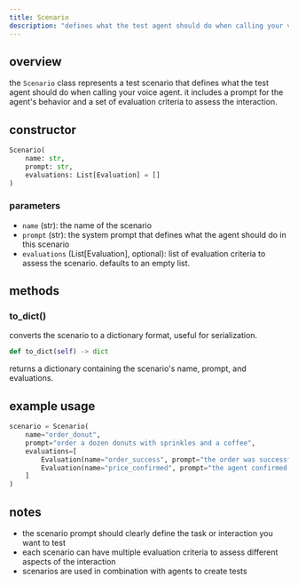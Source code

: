 ```yaml
---
title: Scenario
description: "defines what the test agent should do when calling your voice agent"
---
```


## overview

the `Scenario` class represents a test scenario that defines what the test agent should do when calling your voice agent. it includes a prompt for the agent's behavior and a set of evaluation criteria to assess the interaction.

## constructor

```python
Scenario(
    name: str,
    prompt: str,
    evaluations: List[Evaluation] = []
)
```

### parameters

- `name` (str): the name of the scenario
- `prompt` (str): the system prompt that defines what the agent should do in this scenario
- `evaluations` (List[Evaluation], optional): list of evaluation criteria to assess the scenario. defaults to an empty list.

## methods

### to_dict()

converts the scenario to a dictionary format, useful for serialization.

```python
def to_dict(self) -> dict
```

returns a dictionary containing the scenario's name, prompt, and evaluations.

## example usage

```python
scenario = Scenario(
    name="order_donut",
    prompt="order a dozen donuts with sprinkles and a coffee",
    evaluations=[
        Evaluation(name="order_success", prompt="the order was successful"),
        Evaluation(name="price_confirmed", prompt="the agent confirmed the price of the order"),
    ]
)
```

## notes

- the scenario prompt should clearly define the task or interaction you want to test
- each scenario can have multiple evaluation criteria to assess different aspects of the interaction
- scenarios are used in combination with agents to create tests
